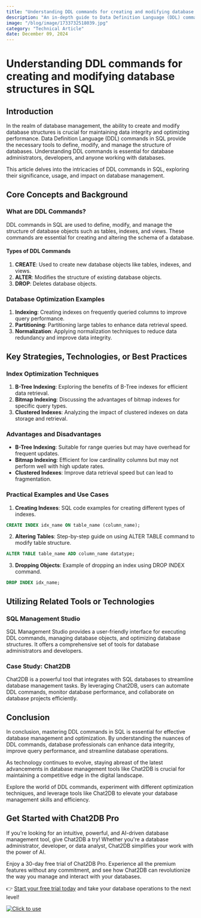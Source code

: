 ```yaml
---
title: "Understanding DDL commands for creating and modifying database structures in SQL"
description: "An in-depth guide to Data Definition Language (DDL) commands in SQL for creating and modifying database structures."
image: "/blog/image/1733732518039.jpg"
category: "Technical Article"
date: December 09, 2024
---
```


# Understanding DDL commands for creating and modifying database structures in SQL


<Authors date="December 09, 2024">
  <Author name="Ethan Clarke" link="https://chat2db.ai" />
</Authors>

## Introduction

In the realm of database management, the ability to create and modify database structures is crucial for maintaining data integrity and optimizing performance. Data Definition Language (DDL) commands in SQL provide the necessary tools to define, modify, and manage the structure of databases. Understanding DDL commands is essential for database administrators, developers, and anyone working with databases.

This article delves into the intricacies of DDL commands in SQL, exploring their significance, usage, and impact on database management.

## Core Concepts and Background

### What are DDL Commands?

DDL commands in SQL are used to define, modify, and manage the structure of database objects such as tables, indexes, and views. These commands are essential for creating and altering the schema of a database.

#### Types of DDL Commands

1. **CREATE**: Used to create new database objects like tables, indexes, and views.
2. **ALTER**: Modifies the structure of existing database objects.
3. **DROP**: Deletes database objects.

### Database Optimization Examples

1. **Indexing**: Creating indexes on frequently queried columns to improve query performance.
2. **Partitioning**: Partitioning large tables to enhance data retrieval speed.
3. **Normalization**: Applying normalization techniques to reduce data redundancy and improve data integrity.

## Key Strategies, Technologies, or Best Practices

### Index Optimization Techniques

1. **B-Tree Indexing**: Exploring the benefits of B-Tree indexes for efficient data retrieval.
2. **Bitmap Indexing**: Discussing the advantages of bitmap indexes for specific query types.
3. **Clustered Indexes**: Analyzing the impact of clustered indexes on data storage and retrieval.

### Advantages and Disadvantages

- **B-Tree Indexing**: Suitable for range queries but may have overhead for frequent updates.
- **Bitmap Indexing**: Efficient for low cardinality columns but may not perform well with high update rates.
- **Clustered Indexes**: Improve data retrieval speed but can lead to fragmentation.

### Practical Examples and Use Cases

1. **Creating Indexes**: SQL code examples for creating different types of indexes.

```sql
CREATE INDEX idx_name ON table_name (column_name);
```

2. **Altering Tables**: Step-by-step guide on using ALTER TABLE command to modify table structure.

```sql
ALTER TABLE table_name ADD column_name datatype;
```

3. **Dropping Objects**: Example of dropping an index using DROP INDEX command.

```sql
DROP INDEX idx_name;
```

## Utilizing Related Tools or Technologies

### SQL Management Studio

SQL Management Studio provides a user-friendly interface for executing DDL commands, managing database objects, and optimizing database structures. It offers a comprehensive set of tools for database administrators and developers.

### Case Study: Chat2DB

Chat2DB is a powerful tool that integrates with SQL databases to streamline database management tasks. By leveraging Chat2DB, users can automate DDL commands, monitor database performance, and collaborate on database projects efficiently.

## Conclusion

In conclusion, mastering DDL commands in SQL is essential for effective database management and optimization. By understanding the nuances of DDL commands, database professionals can enhance data integrity, improve query performance, and streamline database operations.

As technology continues to evolve, staying abreast of the latest advancements in database management tools like Chat2DB is crucial for maintaining a competitive edge in the digital landscape.

Explore the world of DDL commands, experiment with different optimization techniques, and leverage tools like Chat2DB to elevate your database management skills and efficiency.


## Get Started with Chat2DB Pro

If you're looking for an intuitive, powerful, and AI-driven database management tool, give Chat2DB a try! Whether you're a database administrator, developer, or data analyst, Chat2DB simplifies your work with the power of AI.

Enjoy a 30-day free trial of Chat2DB Pro. Experience all the premium features without any commitment, and see how Chat2DB can revolutionize the way you manage and interact with your databases.

👉 [Start your free trial today](https://chat2db.ai/pricing) and take your database operations to the next level!


[![Click to use](/image/blog/bg/chat2db.jpg)](https://chat2db.ai/)
